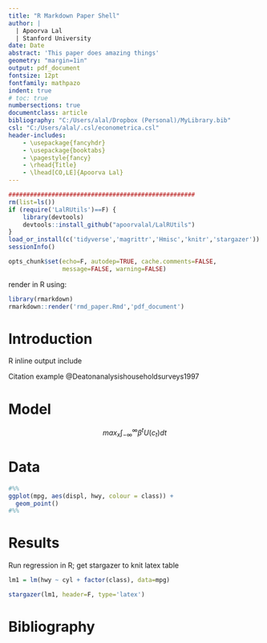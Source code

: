 ```yaml
---
title: "R Markdown Paper Shell"
author: |
  | Apoorva Lal
  | Stanford University
date: Date
abstract: 'This paper does amazing things'
geometry: "margin=1in"
output: pdf_document
fontsize: 12pt
fontfamily: mathpazo
indent: true
# toc: true
numbersections: true
documentclass: article
bibliography: "C:/Users/alal/Dropbox (Personal)/MyLibrary.bib"
csl: "C:/Users/alal/.csl/econometrica.csl"
header-includes:
    - \usepackage{fancyhdr}
    - \usepackage{booktabs}
    - \pagestyle{fancy}
    - \rhead{Title}
    - \lhead[CO,LE]{Apoorva Lal}
---
```


```r
####################################################
rm(list=ls())
if (require('LalRUtils')==F) {
    library(devtools)
    devtools::install_github("apoorvalal/LalRUtils")
}
load_or_install(c('tidyverse','magrittr','Hmisc','knitr','stargazer'))
sessionInfo()

opts_chunk$set(echo=F, autodep=TRUE, cache.comments=FALSE,
               message=FALSE, warning=FALSE)

```

render in R using:

```r
library(rmarkdown)
rmarkdown::render('rmd_paper.Rmd','pdf_document')
```


# Introduction

R inline output include

Citation example  @Deatonanalysishouseholdsurveys1997

# Model

$$
max_{x} \int_{-\infty}^{\infty} \beta^t U(c_t) dt
$$

# Data

```r
#%%
ggplot(mpg, aes(displ, hwy, colour = class)) +
  geom_point()
#%%
```

# Results

Run regression in R; get stargazer to knit latex table

```r
lm1 = lm(hwy ~ cyl + factor(class), data=mpg)
```

```r
stargazer(lm1, header=F, type='latex')
```

\newpage

# Bibliography

